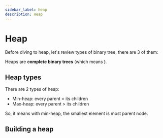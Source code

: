 ```yaml
---
sidebar_label: heap
description: Heap
---
```


# Heap

Before diving to heap, let's review types of binary tree, there are 3 of them:



Heaps are **complete binary trees** (which means ).

## Heap types

There are 2 types of heap:
- Min-heap: every parent < its children
- Max-heap: every parent > its children

So, it means with min-heap, the smallest element is most parent node.

## Building a heap

